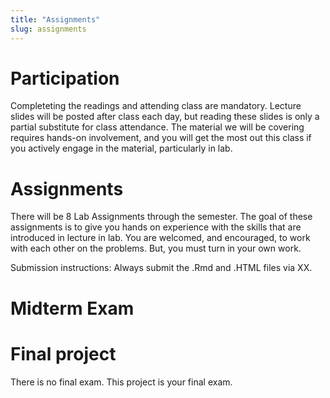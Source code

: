 ```yaml
---
title: "Assignments"
slug: assignments
---
```


# Participation

Completeting the readings and attending class are mandatory. Lecture slides will be posted after class each day, but reading these slides is only a partial substitute for class attendance. The material we will be covering requires hands-on involvement, and you will get the most out this class if you actively engage in the material, particularly in lab. 

# Assignments

There will be 8 Lab Assignments through the semester. The goal of these assignments is to give you hands on experience with the skills that are introduced in lecture in lab. You are welcomed, and encouraged, to work with each other on the problems. But, you must turn in your own work.

Submission instructions: Always submit the .Rmd and .HTML files via XX.


# Midterm Exam


# Final project


There is no final exam. This project is your final exam.
